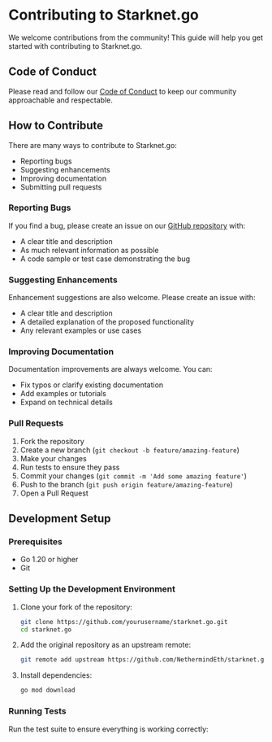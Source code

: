 # Contributing to Starknet.go

We welcome contributions from the community! This guide will help you get started with contributing to Starknet.go.

## Code of Conduct

Please read and follow our [Code of Conduct](https://github.com/NethermindEth/starknet.go/blob/main/CODE_OF_CONDUCT.md) to keep our community approachable and respectable.

## How to Contribute

There are many ways to contribute to Starknet.go:

- Reporting bugs
- Suggesting enhancements
- Improving documentation
- Submitting pull requests

### Reporting Bugs

If you find a bug, please create an issue on our [GitHub repository](https://github.com/NethermindEth/starknet.go/issues) with:

- A clear title and description
- As much relevant information as possible
- A code sample or test case demonstrating the bug

### Suggesting Enhancements

Enhancement suggestions are also welcome. Please create an issue with:

- A clear title and description
- A detailed explanation of the proposed functionality
- Any relevant examples or use cases

### Improving Documentation

Documentation improvements are always welcome. You can:

- Fix typos or clarify existing documentation
- Add examples or tutorials
- Expand on technical details

### Pull Requests

1. Fork the repository
2. Create a new branch (`git checkout -b feature/amazing-feature`)
3. Make your changes
4. Run tests to ensure they pass
5. Commit your changes (`git commit -m 'Add some amazing feature'`)
6. Push to the branch (`git push origin feature/amazing-feature`)
7. Open a Pull Request

## Development Setup

### Prerequisites

- Go 1.20 or higher
- Git

### Setting Up the Development Environment

1. Clone your fork of the repository:
   ```bash [Terminal]
   git clone https://github.com/yourusername/starknet.go.git
   cd starknet.go
   ```

2. Add the original repository as an upstream remote:
   ```bash [Terminal]
   git remote add upstream https://github.com/NethermindEth/starknet.go.git
   ```

3. Install dependencies:
   ```bash [Terminal]
   go mod download
   ```

### Running Tests

Run the test suite to ensure everything is working correctly:
